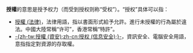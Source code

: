 '''授權'''的意思是授予权力（而受到授权则称“受权”）。“授权”具体可以指：

* [[授權_(法律)|授權 (法律)]]，法律用語，指以書面形式給予允許。進行未授權的行為屬於違法。中國大陸常稱“许可”，香港常稱“特許”。
* [[授權_(資安)|-{zh-tw:授權 (資安);zh-cn:授权 (信息安全);}-]]，資訊安全、電腦安全用語，意指指定對資源的存取權。

{{disambig|cat=二字消歧义}}
